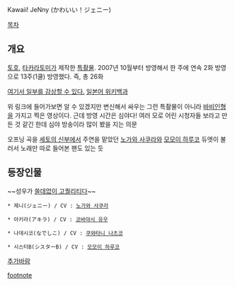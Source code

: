 Kawaii! JeNny (かわいい！ジェニー)

[[목차]]
== 개요 ==
[[토호]], [[타카라토미]]가 제작한 [[특촬물]]. 2007년 10월부터 방영해서 한 주에 연속 2화 방영으로 13주(1쿨) 방영했다. 즉, 총 26화

[http://blog.naver.com/meribel666/80128409367 여기서 일부를 감상할 수 있다.]
[http://ja.wikipedia.org/wiki/Kawaii!_JeNny 일본어 위키백과]

위 링크에 들어가보면 알 수 있겠지만 변신해서 싸우는 그런 특촬물이 아니라 [[바비인형]]을 가지고 찍은 영상이다. 근데 방영 시간은 심야다! 여러 모로 어린 시청자들 보라고 만든 것 같긴 한데 심야 방송이라 많이 봤을 지는 의문

오프닝 곡을 [[세토의 신부]]에서 주연을 맡았던 [[노가와 사쿠라]]와 [[모모이 하루코]] 듀엣이 불러서 노래만 따로 들어본 팬도 있는 듯

== 등장인물 ==
~~성우가 [[쓸데없이 고퀄리티]]다~~

 * 제니(ジェニー) / CV : [[노가와 사쿠라]]

 * 아키라(アキラ) / CV : [[코바야시 유우]]

 * 나데시코(なでしこ) / CV : [[쿠와타니 나츠코]]

 * 시스터B(シスターB) / CV : [[모모이 하루코]]
 
[[추가바람]]

[[footnote]]
